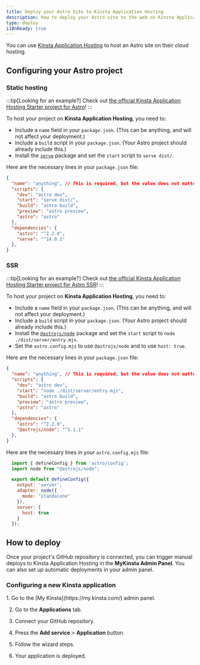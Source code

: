 ```yaml
---
title: Deploy your Astro Site to Kinsta Application Hosting
description: How to deploy your Astro site to the web on Kinsta Application Hosting.
type: deploy
i18nReady: true
---
```


You can use [Kinsta Application Hosting](https://kinsta.com/application-hosting/) to host an Astro site on their cloud hosting.

## Configuring your Astro project

### Static hosting

:::tip[Looking for an example?]
Check out [the official Kinsta Application Hosting Starter project for Astro](https://github.com/kinsta/hello-world-astro)!
:::

To host your project on **Kinsta Application Hosting**, you need to:
- Include a `name` field in your `package.json`. (This can be anything, and will not affect your deployment.)
- Include a `build` script in your `package.json`. (Your Astro project should already include this.)
- Install the [`serve`](https://www.npmjs.com/package/serve) package and set the `start` script to `serve dist/`.

Here are the necessary lines in your `package.json` file:
```json title="package.json" {2,5,6} ins={12} "serv dist/"
{
  "name": "anything", // This is required, but the value does not matter.
  "scripts": {
    "dev": "astro dev",
    "start": "serve dist/",
    "build": "astro build",
    "preview": "astro preview",
    "astro": "astro"
  },
  "dependencies": {
    "astro": "^2.2.0",
    "serve": "^14.0.1"
  },
}
```

### SSR

:::tip[Looking for an example?]
Check out [the official Kinsta Application Hosting Starter project for Astro SSR](https://github.com/kinsta/hello-world-astro-ssr)!
:::

To host your project on **Kinsta Application Hosting**, you need to:
- Include a `name` field in your `package.json`. (This can be anything, and will not affect your deployment.)
- Include a `build` script in your `package.json`. (Your Astro project should already include this.)
- Install the [`@astrojs/node`](https://www.npmjs.com/package/@astrojs/node) package and set the `start` script to `node ./dist/server/entry.mjs`.
- Set the `astro.config.mjs` to use `@astrojs/node` and to use `host: true`.

Here are the necessary lines in your `package.json` file:
```json title="package.json" {2,5,6} ins={12} "node ./dist/server/entry.mjs"
{
  "name": "anything", // This is required, but the value does not matter.
  "scripts": {
    "dev": "astro dev",
    "start": "node ./dist/server/entry.mjs",
    "build": "astro build",
    "preview": "astro preview",
    "astro": "astro"
  },
  "dependencies": {
    "astro": "^2.2.0",
    "@astrojs/node": "^5.1.1"
  },
}
```

Here are the necessary lines in your `astro.config.mjs` file:
```js title="astro.config.mjs"
  import { defineConfig } from 'astro/config';
  import node from "@astrojs/node";

  export default defineConfig({
    output: 'server',
    adapter: node({
      mode: "standalone"
    }),
    server: {
      host: true
    }
  });
```

## How to deploy

Once your project's GitHub repository is connected, you can trigger manual deploys to Kinsta Application Hosting in the **MyKinsta Admin Panel**. You can also set up automatic deployments in your admin panel.

### Configuring a new Kinsta application

<Steps>
1. Go to the [My Kinsta](https://my.kinsta.com/) admin panel.

2. Go to the **Applications** tab.

3. Connect your GitHub repository.

4. Press the **Add service** > **Application** button.

5. Follow the wizard steps.

6. Your application is deployed.
</Steps>
